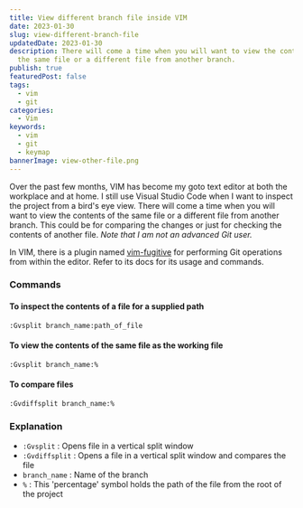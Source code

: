 ```yaml
---
title: View different branch file inside VIM
date: 2023-01-30
slug: view-different-branch-file
updatedDate: 2023-01-30
description: There will come a time when you will want to view the contents of
  the same file or a different file from another branch.
publish: true
featuredPost: false
tags:
  - vim
  - git
categories:
  - Vim
keywords:
  - vim
  - git
  - keymap
bannerImage: view-other-file.png
---
```


Over the past few months, VIM has become my goto text editor at both the workplace and at home. I still use Visual Studio Code when I want to inspect the project from a bird's eye view.
There will come a time when you will want to view the contents of the same file or a different file from another branch.
This could be for comparing the changes or just for checking the contents of another file.
_Note that I am not an advanced Git user._

In VIM, there is a plugin named [vim-fugitive](https://github.com/tpope/vim-fugitive) for performing Git operations from within the editor.
Refer to its docs for its usage and commands.

### Commands

#### To inspect the contents of a file for a supplied path

```vim
:Gvsplit branch_name:path_of_file
```

#### To view the contents of the same file as the working file

```vim
:Gvsplit branch_name:%
```

#### To compare files

```vim
:Gvdiffsplit branch_name:%
```

### Explanation

- `:Gvsplit` : Opens file in a vertical split window
- `:Gvdiffsplit` : Opens a file in a vertical split window and compares the file
- `branch_name` : Name of the branch
- `%` : This 'percentage' symbol holds the path of the file from the root of the project
